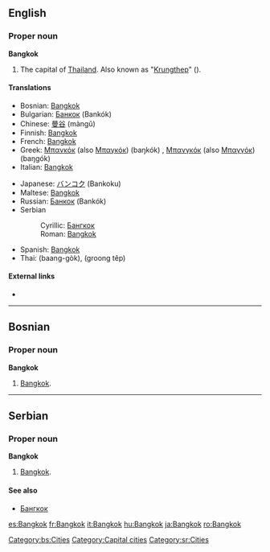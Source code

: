 ==English==

===Proper noun===
'''Bangkok'''

# The capital of [[Thailand]]. Also known as "[[Krungthep]]" ({{THchar|[[กรุงเทพ]]}}).

====Translations====
{{trans-top}}
*Bosnian: [[#Bosnian|Bangkok]] {{m}}
*Bulgarian: [[Банкок]] (Bankók)
*Chinese: [[曼谷]] (màngǔ)
*Finnish: [[#Finnish|Bangkok]]
*French: [[#French|Bangkok]]
*Greek: [[Μπανκόκ]] (also [[Μπαγκόκ]]) (baŋkók) {{f}}, [[Μπανγκόκ]] (also [[Μπαγγόκ]]) (baŋɡók) {{f}}
*Italian: [[#Italian|Bangkok]]
{{trans-mid}}
*Japanese: [[バンコク]] (Bankoku)
*Maltese: [[#Maltese|Bangkok]]
*Russian: [[Банкок]] (Bankók) {{m}}
*Serbian
*:Cyrillic: [[Бангкок]] {{m}}
*:Roman: [[#Serbian|Bangkok]] {{m}}
*Spanish: [[#Spanish|Bangkok]] {{m}}
*Thai: {{THchar|[[บางกอก]]}} (baang-gòk), {{THchar|[[กรุงเทพ]]}} (groong têp)
{{trans-bottom}}

====External links====
* {{pedialite}}

----

==Bosnian==

===Proper noun===
'''Bangkok''' {{m}}

# [[#English|Bangkok]].

[[Category:bs:Cities]]

----

==Serbian==

===Proper noun===
'''Bangkok''' {{m}}

# [[#English|Bangkok]].

====See also====
*[[Бангкок]]

[[Category:Capital cities]]
[[Category:sr:Cities]]

[[es:Bangkok]]
[[fr:Bangkok]]
[[it:Bangkok]]
[[hu:Bangkok]]
[[ja:Bangkok]]
[[ro:Bangkok]]